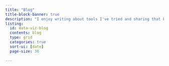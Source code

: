 ```yaml
---
title: "Blog"
title-block-banner: true
description: "I enjoy writing about tools I've tried and sharing that knowledge with fellow learners."
listing:
  id: data-viz-blog
  contents: blog
  type: grid
  categories: true
  sort-ui: [date]
  page-size: 36
  
---
```


:::{#data-viz-blog}
:::


